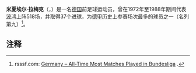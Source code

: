 '''米夏埃尔·拉梅克'''（{{lang-de|'''Michael Lameck'''}}，{{bd|1949年|9月15日|catIdx=Lameck, Michael}}）是一名[[德国|德国]]前足球运动员，曾在1972年至1988年期间代表[[波鸿足球俱乐部|波鸿]]上阵518场，并取得37个进球，为[[德甲|德甲]]历史上参赛场次最多的球员之一（名列第九）<ref>{{de}}rsssf.com: [http://www.rsssf.com/players/duit-bundesliga-matches.html Germany – All-Time Most Matches Played in Bundesliga] {{Wayback|url=http://www.rsssf.com/players/duit-bundesliga-matches.html |date=20180710163744 }}.</ref>。

==注释==
{{reflist}}